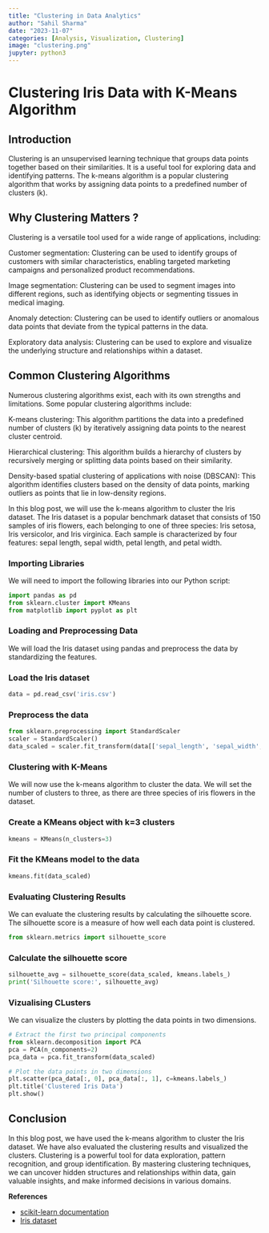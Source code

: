 ```yaml
---
title: "Clustering in Data Analytics"
author: "Sahil Sharma"
date: "2023-11-07"
categories: [Analysis, Visualization, Clustering]
image: "clustering.png"
jupyter: python3
---
```



# Clustering Iris Data with K-Means Algorithm


## Introduction

Clustering is an unsupervised learning technique that groups data points together based on their similarities. It is a useful tool for exploring data and identifying patterns. The k-means algorithm is a popular clustering algorithm that works by assigning data points to a predefined number of clusters (k).

## Why Clustering Matters ?
 
Clustering is a versatile tool used for a wide range of applications, including:

Customer segmentation: Clustering can be used to identify groups of customers with similar characteristics, enabling targeted marketing campaigns and personalized product recommendations.

Image segmentation: Clustering can be used to segment images into different regions, such as identifying objects or segmenting tissues in medical imaging.

Anomaly detection: Clustering can be used to identify outliers or anomalous data points that deviate from the typical patterns in the data.

Exploratory data analysis: Clustering can be used to explore and visualize the underlying structure and relationships within a dataset.

## Common Clustering Algorithms

Numerous clustering algorithms exist, each with its own strengths and limitations. Some popular clustering algorithms include:

K-means clustering: This algorithm partitions the data into a predefined number of clusters (k) by iteratively assigning data points to the nearest cluster centroid.

Hierarchical clustering: This algorithm builds a hierarchy of clusters by recursively merging or splitting data points based on their similarity.

Density-based spatial clustering of applications with noise (DBSCAN): This algorithm identifies clusters based on the density of data points, marking outliers as points that lie in low-density regions.

In this blog post, we will use the k-means algorithm to cluster the Iris dataset. The Iris dataset is a popular benchmark dataset that consists of 150 samples of iris flowers, each belonging to one of three species: Iris setosa, Iris versicolor, and Iris virginica. Each sample is characterized by four features: sepal length, sepal width, petal length, and petal width.

### Importing Libraries

We will need to import the following libraries into our Python script:

```python
import pandas as pd
from sklearn.cluster import KMeans
from matplotlib import pyplot as plt
```

### Loading and Preprocessing Data

We will load the Iris dataset using pandas and preprocess the data by standardizing the features.

### Load the Iris dataset

```python
data = pd.read_csv('iris.csv')
```

### Preprocess the data

```python
from sklearn.preprocessing import StandardScaler
scaler = StandardScaler()
data_scaled = scaler.fit_transform(data[['sepal_length', 'sepal_width', 'petal_length', 'petal_width']])
```

### Clustering with K-Means

We will now use the k-means algorithm to cluster the data. We will set the number of clusters to three, as there are three species of iris flowers in the dataset.

### Create a KMeans object with k=3 clusters

```python
kmeans = KMeans(n_clusters=3)
```

### Fit the KMeans model to the data

```python
kmeans.fit(data_scaled)
```

### Evaluating Clustering Results

We can evaluate the clustering results by calculating the silhouette score. The silhouette score is a measure of how well each data point is clustered.

```python
from sklearn.metrics import silhouette_score
```

### Calculate the silhouette score

```python
silhouette_avg = silhouette_score(data_scaled, kmeans.labels_)
print('Silhouette score:', silhouette_avg)
```

### Vizualising CLusters

We can visualize the clusters by plotting the data points in two dimensions.

```python
# Extract the first two principal components
from sklearn.decomposition import PCA
pca = PCA(n_components=2)
pca_data = pca.fit_transform(data_scaled)

# Plot the data points in two dimensions
plt.scatter(pca_data[:, 0], pca_data[:, 1], c=kmeans.labels_)
plt.title('Clustered Iris Data')
plt.show()
```


## Conclusion

In this blog post, we have used the k-means algorithm to cluster the Iris dataset. We have also evaluated the clustering results and visualized the clusters. Clustering is a powerful tool for data exploration, pattern recognition, and group identification. By mastering clustering techniques, we can uncover hidden structures and relationships within data, gain valuable insights, and make informed decisions in various domains.

**References**

* [scikit-learn documentation](https://scikit-learn.org/stable/index.html)
* [Iris dataset](https://archive.ics.uci.edu/ml/machine-learning-databases/iris/)

